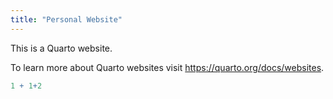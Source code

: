 ```yaml
---
title: "Personal Website"
---
```


This is a Quarto website.

To learn more about Quarto websites visit <https://quarto.org/docs/websites>.

```r
1 + 1+2
```
